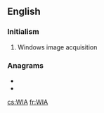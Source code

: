 {{also|wia}}
==English==

===Initialism===
{{rfc-header|Initialism}}
{{head|en|initialism}}

# {{lb|en|computing}} Windows image acquisition

===Anagrams===
* {{l|en|IAW}}
* {{l|en|wai}}

[[cs:WIA]]
[[fr:WIA]]